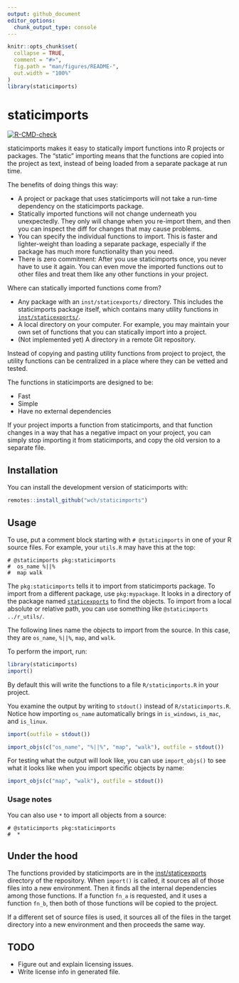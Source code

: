 ```yaml
---
output: github_document
editor_options:
  chunk_output_type: console
---
```


<!-- README.md is generated from README.Rmd. Please edit that file -->

```r
knitr::opts_chunk$set(
  collapse = TRUE,
  comment = "#>",
  fig.path = "man/figures/README-",
  out.width = "100%"
)
library(staticimports)
```

# staticimports

<!-- badges: start -->
[![R-CMD-check](https://github.com/wch/staticimports/workflows/R-CMD-check/badge.svg)](https://github.com/wch/staticimports/actions)
<!-- badges: end -->

staticimports makes it easy to statically import functions into R projects or packages. The "static" importing means that the functions are copied into the project as text, instead of being loaded from a separate package at run time.

The benefits of doing things this way:

* A project or package that uses staticimports will not take a run-time dependency on the staticimports package.
* Statically imported functions will not change underneath you unexpectedly. They only will change when you re-import them, and then you can inspect the diff for changes that may cause problems.
* You can specify the individual functions to import. This is faster and lighter-weight than loading a separate package, especially if the package has much more functionality than you need.
* There is zero commitment: After you use staticimports once, you never have to use it again. You can even move the imported functions out to other files and treat them like any other functions in your project.

Where can statically imported functions come from?

* Any package with an `inst/staticexports/` directory. This includes the staticimports package itself, which contains many utility functions in [`inst/staticexports/`](https://github.com/wch/staticimports/tree/main/inst/staticexports).
* A local directory on your computer. For example, you may maintain your own set of functions that you can statically import into a project.
* (Not implemented yet) A directory in a remote Git repository.

Instead of copying and pasting utility functions from project to project, the utility functions can be centralized in a place where they can be vetted and tested.

The functions in staticimports are designed to be:

* Fast
* Simple
* Have no external dependencies

If your project imports a function from staticimports, and that function changes in a way that has a negative impact on your project, you can simply stop importing it from staticimports, and copy the old version to a separate file.


## Installation

You can install the development version of staticimports with:

```r
remotes::install_github("wch/staticimports")
```

## Usage

To use, put a comment block starting with `# @staticimports` in one of your R source files. For example, your `utils.R` may have this at the top:

```
# @staticimports pkg:staticimports
#  os_name %||%
#  map walk
```

The `pkg:staticimports` tells it to import from staticimports package. To import from a different package, use `pkg:mypackage`. It looks in a directory of the package named [`staticexports`](https://github.com/wch/staticimports/tree/main/inst/staticexports) to find the objects. To import from a local absolute or relative path, you can use something like `@staticimports ../r_utils/`.

The following lines name the objects to import from the source. In this case, they are `os_name`, `%||%`, `map`, and `walk`.

To perform the import, run:

```r
library(staticimports)
import()
```

By default this will write the functions to a file `R/staticimports.R` in your project.

You examine the output by writing to `stdout()` instead of `R/staticimports.R`. Notice how importing `os_name` automatically brings in `is_windows`, `is_mac`, and `is_linux`.

```r
import(outfile = stdout())
```

```r
import_objs(c("os_name", "%||%", "map", "walk"), outfile = stdout())
```


For testing what the output will look like, you can use `import_objs()` to see what it looks like when you import specific objects by name:

```r
import_objs(c("map", "walk"), outfile = stdout())
```

### Usage notes

You can also use `*` to import all objects from a source:

```
# @staticimports pkg:staticimports
#  *
```


## Under the hood

The functions provided by staticimports are in the [inst/staticexports](https://github.com/wch/staticimports/tree/main/inst/staticexports) directory of the repository. When `import()` is called, it sources all of those files into a new environment. Then it finds all the internal dependencies among those functions. If a function `fn_a` is requested, and it uses a function `fn_b`, then both of those functions will be copied to the project.

If a different set of source files is used, it sources all of the files in the target directory into a new environment and then proceeds the same way.

## TODO

* Figure out and explain licensing issues.
* Write license info in generated file.

